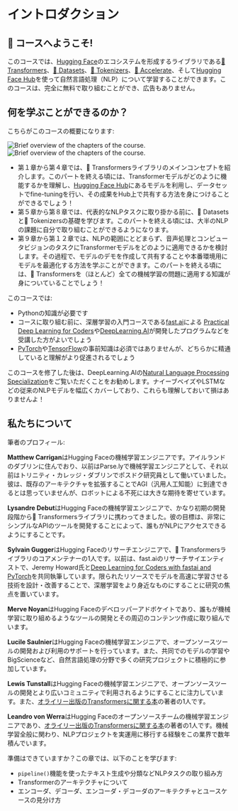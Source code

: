 # イントロダクション

<CourseFloatingBanner
    chapter={1}
    classNames="absolute z-10 right-0 top-0"
/>

## 🤗 コースへようこそ!

<Youtube id="00GKzGyWFEs" />

このコースでは、[Hugging Face](https://huggingface.co/)のエコシステムを形成するライブラリである[🤗 Transformers](https://github.com/huggingface/transformers)、[🤗 Datasets](https://github.com/huggingface/datasets)、[🤗 Tokenizers](https://github.com/huggingface/tokenizers)、[🤗 Accelerate](https://github.com/huggingface/accelerate)、そして[Hugging Face Hub](https://huggingface.co/models)を使って自然言語処理（NLP）について学習することができます。このコースは、完全に無料で取り組むことができ、広告もありません。


## 何を学ぶことができるのか？

こちらがこのコースの概要になります:

<div class="flex justify-center">
<img class="block dark:hidden" src="https://huggingface.co/datasets/huggingface-course/documentation-images/resolve/main/en/chapter1/summary.svg" alt="Brief overview of the chapters of the course.">
<img class="hidden dark:block" src="https://huggingface.co/datasets/huggingface-course/documentation-images/resolve/main/en/chapter1/summary-dark.svg" alt="Brief overview of the chapters of the course.">
</div>

- 第１章から第４章では、🤗 Transformersライブラリのメインコンセプトを紹介します。このパートを終える頃には、Transformerモデルがどのように機能するかを理解し、[Hugging Face Hub](https://huggingface.co/models)にあるモデルを利用し、データセットでfine-tuningを行い、その成果をHub上で共有する方法を身につけることができるでしょう！
- 第５章から第８章では、代表的なNLPタスクに取り掛かる前に、🤗 Datasetsと🤗 Tokenizersの基礎を学びます。このパートを終える頃には、大半のNLPの課題に自分で取り組むことができるようになります。
- 第９章から第１２章では、NLPの範囲にとどまらず、音声処理とコンピュータビジョンのタスクにTransformerモデルをどのように適用できるかを検討します。その過程で、モデルのデモを作成して共有することや本番環境用にモデルを最適化する方法を学ぶことができます。このパートを終える頃には、🤗 Transformersを（ほとんど）全ての機械学習の問題に適用する知識が身についていることでしょう！

このコースでは:

* Pythonの知識が必要です
* コースに取り組む前に、深層学習の入門コースである[fast.ai](https://www.fast.ai/)による [Practical Deep Learning for Coders](https://course.fast.ai/)や[DeepLearning.AI](https://www.deeplearning.ai/)が開発したプログラムなどを受講した方がよいでしょう
* [PyTorch](https://pytorch.org/)や[TensorFlow](https://www.tensorflow.org/)の事前知識は必須ではありませんが、どちらかに精通していると理解がより促進されるでしょう

このコースを修了した後は、DeepLearning.AIの[Natural Language Processing Specialization](https://www.coursera.org/specializations/natural-language-processing?utm_source=deeplearning-ai&utm_medium=institutions&utm_campaign=20211011-nlp-2-hugging_face-page-nlp-refresh)をご覧いただくことをお勧めします。ナイーブベイズやLSTMなどの従来のNLPモデルを幅広くカバーしており、これらも理解しておいて損はありませんよ！

## 私たちについて

筆者のプロフィール:

**Matthew Carrigan**はHugging Faceの機械学習エンジニアです。アイルランドのダブリンに住んでおり、以前はParse.lyで機械学習エンジニアとして、それ以前はトリニティ・カレッジ・ダブリンでポスドク研究員として働いていました。彼は、既存のアーキテクチャを拡張することでAGI（汎用人工知能）に到達できるとは思っていませんが、ロボットによる不死には大きな期待を寄せています。

**Lysandre Debut**はHugging Faceの機械学習エンジニアで、かなり初期の開発段階から🤗 Transformersライブラリに携わってきました。彼の目標は、非常にシンプルなAPIのツールを開発することによって、誰もがNLPにアクセスできるようにすることです。

**Sylvain Gugger**はHugging Faceのリサーチエンジニアで、🤗 Transformersライブラリのコアメンテナーの1人です。以前は、fast.aiのリサーチサイエンティストで、Jeremy Howard氏と[Deep Learning for Coders with fastai and PyTorch](https://learning.oreilly.com/library/view/deep-learning-for/9781492045519/)を共同執筆しています。限られたリソースでモデルを高速に学習させる技術を設計・改善することで、深層学習をより身近なものにすることに研究の焦点を置いています。

**Merve Noyan**はHugging Faceのデベロッパーアドボケイトであり、誰もが機械学習に取り組めるようなツールの開発とその周辺のコンテンツ作成に取り組んでいます。

**Lucile Saulnier**はHugging Faceの機械学習エンジニアで、オープンソースツールの開発および利用のサポートを行っています。また、共同でのモデルの学習やBigScienceなど、自然言語処理の分野で多くの研究プロジェクトに積極的に参加しています。

**Lewis Tunstall**はHugging Faceの機械学習エンジニアで、オープンソースツールの開発とより広いコミュニティで利用されるようにすることに注力しています。また、[オライリー出版のTransformersに関する本](https://www.oreilly.com/library/view/natural-language-processing/9781098103231/)の著者の1人です。

**Leandro von Werra**はHugging Faceのオープンソースチームの機械学習エンジニアであり、[オライリー出版のTransformersに関する本](https://www.oreilly.com/library/view/natural-language-processing/9781098103231/)の著者の1人です。機械学習全般に関わり、NLPプロジェクトを実運用に移行する経験をこの業界で数年積んでいます。

準備はできていますか？この章では、以下のことを学びます:
* `pipeline()`機能を使ったテキスト生成や分類などNLPタスクの取り組み方
* Transformerのアーキテクチャについて
* エンコーダ、デコーダ、エンコーダ・デコーダのアーキテクチャとユースケースの見分け方